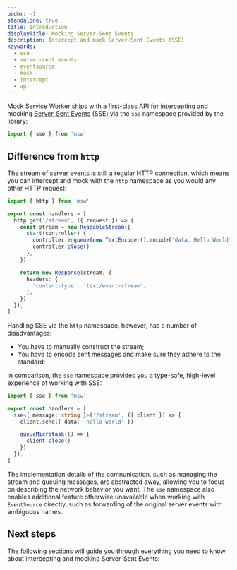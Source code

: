 ```yaml
---
order: -1
standalone: true
title: Introduction
displayTitle: Mocking Server-Sent Events
description: Intercept and mock Server-Sent Events (SSE).
keywords:
  - sse
  - server-sent events
  - eventsource
  - mock
  - intercept
  - api
---
```


Mock Service Worker ships with a first-class API for intercepting and mocking [Server-Sent Events](https://developer.mozilla.org/en-US/docs/Web/API/Server-sent_events/Using_server-sent_events) (SSE) via the `sse` namespace provided by the library:

```ts
import { sse } from 'msw'
```


<PageCard
  icon={CubeTransparentIcon}
  url="/docs/api/sse"
  title="sse"
  description="API reference for the `sse` namespace."
/>

## Difference from `http`

The stream of server events is still a regular HTTP connection, which means you can intercept and mock with the `http` namespace as you would any other HTTP request:

```ts {5-10} /stream/2,3
import { http } from 'msw'

export const handlers = [
  http.get('/stream', ({ request }) => {
    const stream = new ReadableStream({
      start(controller) {
        controller.enqueue(new TextEncoder().encode('data: Hello World\n\n'))
        controller.close()
      },
    })

    return new Response(stream, {
      headers: {
        'content-type': 'text/event-stream',
      },
    })
  }),
]
```

Handling SSE via the `http` namespace, however, has a number of disadvantages:

- You have to manually construct the stream;
- You have to encode sent messages and make sure they adhere to the standard;

In comparison, the `sse` namespace provides you a type-safe, high-level experience of working with SSE:

```ts {5,8} /sse/
import { sse } from 'msw'

export const handlers = [
  sse<{ message: string }>('/stream', ({ client }) => {
    client.send({ data: 'hello world' })

    queueMicrotask(() => {
      client.close()
    })
  }),
]
```

The implementation details of the comnunication, such as managing the stream and queuing messages, are abstracted away, allowing you to focus on describing the network behavior you want. The `sse` namespace also enables additional feature otherwise unavailable when working with `EventSource` directly, such as forwarding of the original server events with ambiguous names.

## Next steps

The following sections will guide you through everything you need to know about intercepting and mocking Server-Sent Events:

